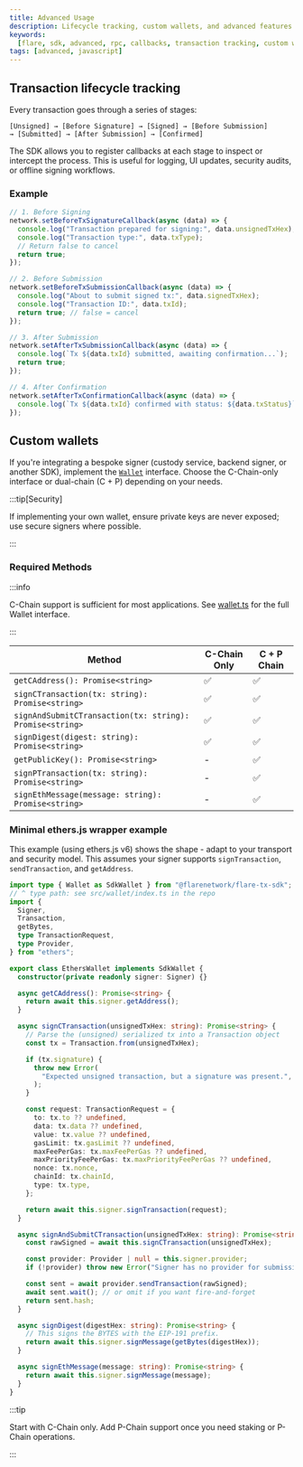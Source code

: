```yaml
---
title: Advanced Usage
description: Lifecycle tracking, custom wallets, and advanced features.
keywords:
  [flare, sdk, advanced, rpc, callbacks, transaction tracking, custom wallet]
tags: [advanced, javascript]
---
```


## Transaction lifecycle tracking

Every transaction goes through a series of stages:

```plaintext
[Unsigned] → [Before Signature] → [Signed] → [Before Submission]
→ [Submitted] → [After Submission] → [Confirmed]
```

The SDK allows you to register callbacks at each stage to inspect or intercept the process.
This is useful for logging, UI updates, security audits, or offline signing workflows.

### Example

```javascript
// 1. Before Signing
network.setBeforeTxSignatureCallback(async (data) => {
  console.log("Transaction prepared for signing:", data.unsignedTxHex);
  console.log("Transaction type:", data.txType);
  // Return false to cancel
  return true;
});

// 2. Before Submission
network.setBeforeTxSubmissionCallback(async (data) => {
  console.log("About to submit signed tx:", data.signedTxHex);
  console.log("Transaction ID:", data.txId);
  return true; // false = cancel
});

// 3. After Submission
network.setAfterTxSubmissionCallback(async (data) => {
  console.log(`Tx ${data.txId} submitted, awaiting confirmation...`);
  return true;
});

// 4. After Confirmation
network.setAfterTxConfirmationCallback(async (data) => {
  console.log(`Tx ${data.txId} confirmed with status: ${data.txStatus}`);
});
```

## Custom wallets

If you're integrating a bespoke signer (custody service, backend signer, or another SDK), implement the [`Wallet`](https://github.com/flare-foundation/flare-tx-sdk/blob/HEAD/src/wallet/index.ts) interface.
Choose the C-Chain-only interface or dual-chain (C + P) depending on your needs.

:::tip[Security]

If implementing your own wallet, ensure private keys are never exposed; use secure signers where possible.

:::

### Required Methods

:::info

C-Chain support is sufficient for most applications.
See [wallet.ts](https://github.com/flare-foundation/flare-tx-sdk/blob/main/src/wallet/wallet.ts) for the full Wallet interface.

:::

| Method                                                   | C-Chain Only | C + P Chain |
| -------------------------------------------------------- | ------------ | ----------- |
| `getCAddress(): Promise<string>`                         | ✅           | ✅          |
| `signCTransaction(tx: string): Promise<string>`          | ✅           | ✅          |
| `signAndSubmitCTransaction(tx: string): Promise<string>` | ✅           | ✅          |
| `signDigest(digest: string): Promise<string>`            | ✅           | ✅          |
| `getPublicKey(): Promise<string>`                        | -            | ✅          |
| `signPTransaction(tx: string): Promise<string>`          | -            | ✅          |
| `signEthMessage(message: string): Promise<string>`       | -            | ✅          |

### Minimal ethers.js wrapper example

This example (using ethers.js v6) shows the shape - adapt to your transport and security model.
This assumes your signer supports `signTransaction`, `sendTransaction`, and `getAddress`.

```typescript
import type { Wallet as SdkWallet } from "@flarenetwork/flare-tx-sdk";
// ^ type path: see src/wallet/index.ts in the repo
import {
  Signer,
  Transaction,
  getBytes,
  type TransactionRequest,
  type Provider,
} from "ethers";

export class EthersWallet implements SdkWallet {
  constructor(private readonly signer: Signer) {}

  async getCAddress(): Promise<string> {
    return await this.signer.getAddress();
  }

  async signCTransaction(unsignedTxHex: string): Promise<string> {
    // Parse the (unsigned) serialized tx into a Transaction object
    const tx = Transaction.from(unsignedTxHex);

    if (tx.signature) {
      throw new Error(
        "Expected unsigned transaction, but a signature was present.",
      );
    }

    const request: TransactionRequest = {
      to: tx.to ?? undefined,
      data: tx.data ?? undefined,
      value: tx.value ?? undefined,
      gasLimit: tx.gasLimit ?? undefined,
      maxFeePerGas: tx.maxFeePerGas ?? undefined,
      maxPriorityFeePerGas: tx.maxPriorityFeePerGas ?? undefined,
      nonce: tx.nonce,
      chainId: tx.chainId,
      type: tx.type,
    };

    return await this.signer.signTransaction(request);
  }

  async signAndSubmitCTransaction(unsignedTxHex: string): Promise<string> {
    const rawSigned = await this.signCTransaction(unsignedTxHex);

    const provider: Provider | null = this.signer.provider;
    if (!provider) throw new Error("Signer has no provider for submission.");

    const sent = await provider.sendTransaction(rawSigned);
    await sent.wait(); // or omit if you want fire-and-forget
    return sent.hash;
  }

  async signDigest(digestHex: string): Promise<string> {
    // This signs the BYTES with the EIP-191 prefix.
    return await this.signer.signMessage(getBytes(digestHex));
  }

  async signEthMessage(message: string): Promise<string> {
    return await this.signer.signMessage(message);
  }
}
```

:::tip

Start with C-Chain only. Add P-Chain support once you need staking or P-Chain operations.

:::
